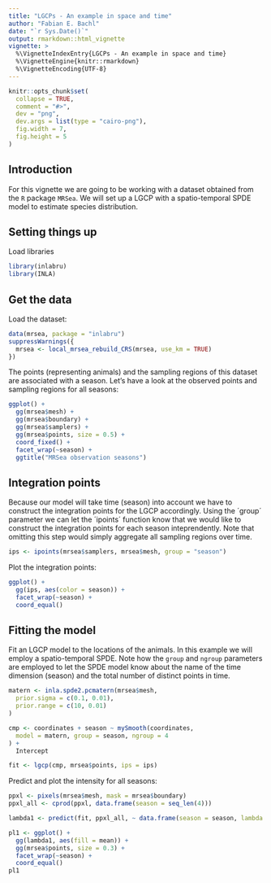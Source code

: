 ```yaml
---
title: "LGCPs - An example in space and time"
author: "Fabian E. Bachl"
date: "`r Sys.Date()`"
output: rmarkdown::html_vignette
vignette: >
  %\VignetteIndexEntry{LGCPs - An example in space and time}
  %\VignetteEngine{knitr::rmarkdown}
  %\VignetteEncoding{UTF-8}
---
```


```r
knitr::opts_chunk$set(
  collapse = TRUE,
  comment = "#>",
  dev = "png",
  dev.args = list(type = "cairo-png"),
  fig.width = 7,
  fig.height = 5
)
```

Introduction
----------------
For this vignette we are going to be working with a dataset obtained from 
the `R` package `MRSea`. We will set up a LGCP with a spatio-temporal SPDE model to estimate species distribution.


Setting things up
----------------

Load libraries
```r
library(inlabru)
library(INLA)
```

Get the data
-----------------------------------
Load the dataset:

```r
data(mrsea, package = "inlabru")
suppressWarnings({
  mrsea <- local_mrsea_rebuild_CRS(mrsea, use_km = TRUE)
})
```

The points (representing animals) and the sampling regions of this dataset are associated with a season. Let's have a look at the observed points and sampling regions for all seasons:

```r
ggplot() +
  gg(mrsea$mesh) +
  gg(mrsea$boundary) +
  gg(mrsea$samplers) +
  gg(mrsea$points, size = 0.5) +
  coord_fixed() +
  facet_wrap(~season) +
  ggtitle("MRSea observation seasons")
```

Integration points
-----------------------------------

Because our model will take time (season) into account we have to construct the integration points for the LGCP accordingly. Using the ´group´ parameter we can let the ´ipoints´ function know that we would like to construct the integration points for each season inteprendently. Note that omitting this step would simply aggregate all sampling regions over time.

```r
ips <- ipoints(mrsea$samplers, mrsea$mesh, group = "season")
```
Plot the integration points:
```r
ggplot() +
  gg(ips, aes(color = season)) +
  facet_wrap(~season) +
  coord_equal()
```

Fitting the model
-----------------------------------

Fit an LGCP model to the locations of the animals. In this example we will employ a spatio-temporal SPDE. Note how the `group` and `ngroup` parameters are employed to let the SPDE model know about the name of the time dimension (season) and the total number of distinct points in time. 

```r
matern <- inla.spde2.pcmatern(mrsea$mesh,
  prior.sigma = c(0.1, 0.01),
  prior.range = c(10, 0.01)
)

cmp <- coordinates + season ~ mySmooth(coordinates,
  model = matern, group = season, ngroup = 4
) +
  Intercept

fit <- lgcp(cmp, mrsea$points, ips = ips)
```

Predict and plot the intensity for all seasons:

```r
ppxl <- pixels(mrsea$mesh, mask = mrsea$boundary)
ppxl_all <- cprod(ppxl, data.frame(season = seq_len(4)))

lambda1 <- predict(fit, ppxl_all, ~ data.frame(season = season, lambda = exp(mySmooth + Intercept)))
```
```r
pl1 <- ggplot() +
  gg(lambda1, aes(fill = mean)) +
  gg(mrsea$points, size = 0.3) +
  facet_wrap(~season) +
  coord_equal()
pl1
```
